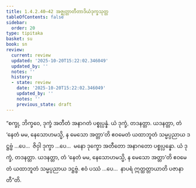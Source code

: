 ```yaml
---
title: 1.4.2.40–42 အဇ္ဈတ္တာတီတာဒိယံဒုက္ခသုတ္တ
tableOfContents: false
sidebar:
  order: 20
type: tipitaka
basket: su
book: sn
review:
  current: review
  updated: '2025-10-20T15:22:02.346049'
  updated_by: ''
  notes: ''
  history:
  - state: review
    date: '2025-10-20T15:22:02.346049'
    updated_by: ''
    notes: ''
    previous_state: draft
---
```



<DynamicBreadcrumb />


<ReviewStatus review={frontmatter.review} showDetails={true} />

<HypothesisAnnotation frontmatter={frontmatter} />

<Division number="207–209" book="sn" e="ch" v="18" p="308">

<Paragraph number="909" book="sn">
“စက္ခု, ဘိက္ခဝေ, ဒုက္ခံ အတီတံ အနာဂတံ ပစ္စုပ္ပန္နံ. ယံ ဒုက္ခံ, တဒနတ္တာ. ယဒနတ္တာ, တံ ‘နေတံ မမ, နေသောဟမသ္မိ, န မေသော အတ္တာ’တိ ဧဝမေတံ ယထာဘူတံ သမ္မပ္ပညာယ ဒဋ္ဌဗ္ဗံ …ပေ…  ဇိဝှါ ဒုက္ခာ …ပေ…  မနော ဒုက္ခော အတီတော အနာဂတော ပစ္စုပ္ပန္နော. ယံ ဒုက္ခံ, တဒနတ္တာ. ယဒနတ္တာ, တံ ‘နေတံ မမ, နေသောဟမသ္မိ, န မေသော အတ္တာ’တိ ဧဝမေတံ ယထာဘူတံ သမ္မပ္ပညာယ ဒဋ္ဌဗ္ဗံ. ဧဝံ ပဿံ …ပေ…  နာပရံ ဣတ္ထတ္တာယာတိ ပဇာနာတီ”တိ.
</Paragraph>
</Division>